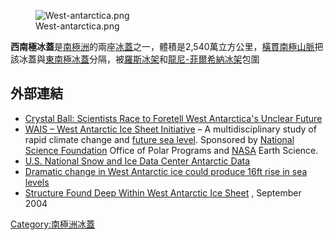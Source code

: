 [[Image:West-antarctica.png|thumb]]

'''西南極冰蓋'''是[[南極洲|南極洲]]的兩座[[冰蓋|冰蓋]]之一，體積是2,540萬立方公里，[[橫貫南極山脈|橫貫南極山脈]]把該冰蓋與[[東南極冰蓋|東南極冰蓋]]分隔，被[[羅斯冰架|羅斯冰架]]和[[龍尼-菲爾希納冰架|龍尼-菲爾希納冰架]]包圍

==外部連結==
* [http://www.jsg.utexas.edu/news/2007/11/crystal-ball/ Crystal Ball: Scientists Race to Foretell West Antarctica's Unclear Future] {{Wayback|url=http://www.jsg.utexas.edu/news/2007/11/crystal-ball/ |date=20140221214728 }}
* [https://web.archive.org/web/20130317203929/http://neptune.gsfc.nasa.gov/wais/ WAIS – West Antarctic Ice Sheet Initiative] – A multidisciplinary study of rapid climate change and [[海平面上升|future sea level]]. Sponsored by [[National_Science_Foundation|National Science Foundation]] Office of Polar Programs and [[NASA|NASA]] Earth Science.
* [http://nsidc.org/data/waiscores/index.html U.S. National Snow and Ice Data Center Antarctic Data] {{Wayback|url=http://nsidc.org/data/waiscores/index.html |date=20131010080718 }}
* [https://web.archive.org/web/20060301085103/http://www.commondreams.org/headlines05/0202-04.htm Dramatic change in West Antarctic ice could produce 16ft rise in sea levels]
* [http://www.sciencedaily.com/releases/2004/09/040927082256.htm Structure Found Deep Within West Antarctic Ice Sheet] {{Wayback|url=http://www.sciencedaily.com/releases/2004/09/040927082256.htm |date=20140209181403 }}, September 2004

{{Antarctica-geo-stub}}
[[Category:南極洲冰蓋|Category:南極洲冰蓋]]